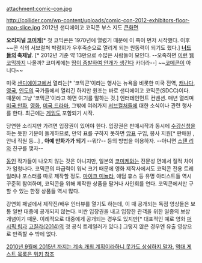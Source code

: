 attachment:comic-con.jpg

http://collider.com/wp-content/uploads/comic-con-2012-exhibitors-floor-map-slice.jpg
2012년 샌디에이고 코믹콘 부스 지도 [http://www.comic-con.org/cci/forms/cci12exhib_maps.pdf 큰화면]

'''오리지널 [[코미케]]'''[* 첫 코믹콘은 1970년에 열렸기 때문에 이 쪽이 먼저 시작했다. 이후 ~~콘 식의 서브컬쳐 박람회가 우후죽순으로 열리게 되는 원동력이 되기도 했다.] 
'''[[너드]]들의 축제날'''. [* 2012년 기준 약 13만으로 수많은 사람들이 모인다. --오죽하면 [http://luciphurrsimps.com/2011/07/26/the-most-horriblest-thing-08/ 이런] [[웹코믹]]까지 나올까? 코미케에는 [[오타쿠 구름|땀이 증발하여 안개가 생긴다]] 카더라--]
~~[[코메콘]]이 아니다~~

미국 [[샌디에이고]]에서 열리는[* '코믹콘'이라는 행사는 뉴욕을 비롯한 미국 전역, [[캐나다]], [[영국]], [[인도 공화국|인도]]의 국가들에서 열리긴 하지만 원조는 바로 샌디에이고 코믹콘(SDCC)이다. 때문에 그냥 '코믹콘'이라고 하면 여기를 말하는 것.] 엔터테인먼트 컨벤션. 매년 열리며 [[미국 만화]], [[영화]], [[미국 드라마]], 그밖에 여러가지 [[서브컬처]]들에 대한 소식이나 관련 행사를 한다. 최근에는 [[게임]]도 포함되기 시작.

당연한 소리지만 가려면 입장권이 있어야 한다. 입장권은 판매시작과 동시에 [[수강신청]]을 하는 듯한 기분이 들게하므로, 만약 표를 구하지 못하면 [[암표]] 구입, 봉사 지원[* 판매원 , 안내 직원 등...] , '''아예 만화가가 되기''' --뭐!?-- 등의 방법을 이용하자. --아니면 [[스탠 리]]와 친구를 맺자--

[[동인]] 작가들이 나오지 않는 것은 아니지만, 일본의 [[코미케]]와는 전문성 면에서 질적 차이가 엄청나다. 코믹콘의 파급력이 워낙 크기 때문에 영화 제작사에서도 코믹콘 전용 트레일러나 포스터를 따로 제작할 정도. [[마이크 미뇰라]], 애덤 휴스 등 유명 아티스트들 역시 꾸준히 참여하며, 코믹콘을 위해 제작한 상품을 팔거나 사인회를 연다. 코믹콘에서만 구할 수 있는 한정 상품들 역시 많다.

강연회 패널에서 제작진/배우 인터뷰를 열기도 하는데, 이 때 공개되는 독점 영상들은 보통 일반 대중에 공개되지 않는다. 비싼 입장권을 내고 입장한 관객을 위한 일종의 보상 개념이기 때문. 이례적으로 대중에게 공개되는 경우도 있지만[* 대표적인 예로 영화 [[퍼시픽 림]]과 [[고질라(2014)]]의 첫 공식 트레일러가 있다.] 그렇지 않은 경우엔 유출 영상으로 만족할 수 밖에 없다.

[http://www.10news.com/news/25232129/detail.html 2010년 9월에 2015년 까지는 계속 개최 계획이라하니 못가도 상심하지 말자.]
[http://en.wikipedia.org/wiki/San_Diego_Comic-Con_International#cite_note-15 역대 게스트 목록은 위키 참조]
